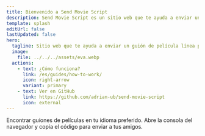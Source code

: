 ```yaml
---
title: Bienvenido a Send Movie Script
description: Send Movie Script es un sitio web que te ayuda a enviar un guión de película línea por línea a tus amigos.
template: splash
editUrl: false
lastUpdated: false
hero:
  tagline: Sitio web que te ayuda a enviar un guión de película línea por línea a tus amigos.
  image:
    file: ../../../assets/eva.webp
  actions:
    - text: ¿Cómo funciona?
      link: /es/guides/how-to-work/
      icon: right-arrow
      variant: primary
    - text: Ver en GitHub
      link: https://github.com/adrian-ub/send-movie-script
      icon: external
---
```



<CardGrid>
  <Card title="Guíones de películas" icon="open-book">
    Encontrar guíones de películas en tu idioma preferido.
  </Card>
  <Card title="Envía a tus amigos" icon="laptop">
    Abre la consola del navegador y copia el código para enviar a tus amigos.
  </Card>
</CardGrid>
